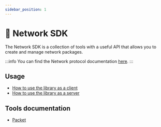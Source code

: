 ```yaml
---
sidebar_position: 1
---
```


# 📡 Network SDK

The Network SDK is a collection of tools with a useful API that allows you to create and manage network packages.

:::info
You can find the Network protocol documentation [here](/docs/network/protocol).
:::

## Usage
- [How to use the library as a client](FAQ/client-usage)
- [How to use the library as a server](FAQ/server-usage)

## Tools documentation
- [Packet](tools/packet)
